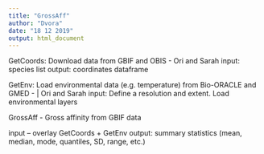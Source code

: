 ```yaml
---
title: "GrossAff"
author: "Dvora"
date: "18 12 2019"
output: html_document
---
```

GetCoords: Download data from GBIF and OBIS  -  Ori and Sarah
input: species list
output: coordinates dataframe


GetEnv: Load environmental data (e.g. temperature) from Bio-ORACLE and GMED  - | Ori and Sarah
input: Define a resolution and extent.
Load environmental layers


GrossAff - Gross affinity from GBIF data 

input – overlay GetCoords + GetEnv
output: summary statistics (mean, median, mode, quantiles, SD, range, etc.)



```r



```

